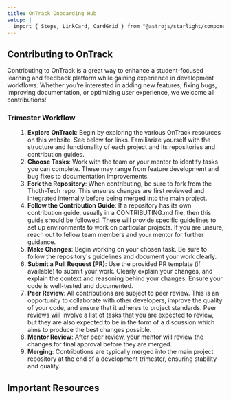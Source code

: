 ```yaml
---
title: OnTrack Onboarding Hub
setup: |
  import { Steps, LinkCard, CardGrid } from "@astrojs/starlight/components";
---
```



## Contributing to OnTrack

Contributing to OnTrack is a great way to enhance a student-focused learning and feedback platform while gaining experience in development workflows. Whether you’re interested in adding new features, fixing bugs, improving documentation, or optimizing user experience, we welcome all contributions!

### Trimester Workflow

<ol class="steps">

1. **Explore OnTrack**: Begin by exploring the various OnTrack resources on this website. See below for links. Familiarize yourself with the structure and functionality of each project and its repositories and contribution guides.
2. **Choose Tasks**: Work with the team or your mentor to identify tasks you can complete. These may range from feature development and bug fixes to documentation improvements.
3. **Fork the Repository**: When contributing, be sure to fork from the Thoth-Tech repo. This ensures changes are first reviewed and integrated internally before being merged into the main project.
4. **Follow the Contribution Guide**: If a repository has its own contribution guide, usually in a CONTRIBUTING.md file, then this guide should be followed. These will provide specific guidelines to set up environments to work on particular projects. If you are unsure, reach out to fellow team members and your mentor for further guidance.
5. **Make Changes**: Begin working on your chosen task. Be sure to follow the repository's guidelines and document your work clearly.
6. **Submit a Pull Request (PR)**: Use the provided PR template (if available) to submit your work. Clearly explain your changes, and explain the context and reasoning behind your changes. Ensure your code is well-tested and documented.
7. **Peer Review**: All contributions are subject to peer review. This is an opportunity to collaborate with other developers, improve the quality of your code, and ensure that it adheres to project standards. Peer reviews will involve a list of tasks that you are expected to review, but they are also expected to be in the form of a discussion which aims to produce the best changes possible.
8. **Mentor Review**: After peer review, your mentor will review the changes for final approval before they are merged.
9. **Merging**: Contributions are typically merged into the main project repository at the end of a development trimester, ensuring stability and quality.

</ol>

## Important Resources

<LinkCard
  title="Ontrack Overview"
  href="/products/ontrack/ontrack-overview/"
  description="See the OnTrack projects, and links to all repositories and contributing guides."
/>
<LinkCard
  title="Devlopment Environment Set-Up"
  href="/products/ontrack/set-up-dev/"
  description=""
/>
<LinkCard
  title="Contribution Guide"
  href="/products/ontrack/start-contributing/"
  description=""
/>
<CardGrid>
  <LinkCard title="Planner Board Guide" href="/products/ontrack/planner-board-guidelines/" description="" />
  <LinkCard
    title="Planner Board Etiquette"
    href="/products/ontrack/07-planner-board/"
    description=""
  />
  <LinkCard title="Pull Request Template" href="/products/ontrack/04-pull-request-template/" description="" />
  <LinkCard
    title="Documenting for Thoth Tech"
    href="/resources/documenting-for-thoth-tech"
    description=""
  />
  <LinkCard
    title="OnTrack Peer Review Guide"
    href="/products/splashkit/splashkit-website/onboarding/05-peer-review"
    description=""
  />
  <LinkCard
    title="OnTrack(Web Dev) Peer Review Guide"
    href="/products/ontrack/06-peer-review-web/"
    description=""
  />
</CardGrid>
